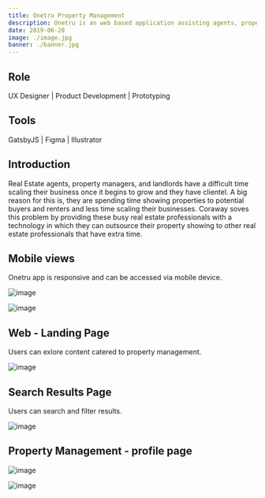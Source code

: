 ```yaml
---
title: Onetru Property Management
description: Onetru is an web based application assisting agents, property managers, and landlords outsource real estate tasks such as property showings, inspections or appraisals on-demand.
date: 2019-06-28
image: ./image.jpg
banner: ./banner.jpg
---
```


## Role

UX Designer   |   Product Development   |   Prototyping




## Tools

GatsbyJS   |   Figma   |   Illustrator 




## Introduction

Real Estate agents, property managers, and landlords have a difficult time scaling their business once it begins to grow and they have clientel. A big reason for this is, they are spending time showing properties to potential buyers and renters and less time scaling their businesses. 
Coraway soves this problem by providing these busy real estate professionals with a technology in which they can outsource their property showing to other real estate professionals that have extra time. 




## Mobile views

Onetru app is responsive and can be accessed via mobile device.
<Row>
<Col>

![image](./mobile-home.png)

</Col>
<Col>

![image](./mobile-logged-in.png)

</Col>
</Row>


## Web - Landing Page

Users can exlore content catered to property management. 

<Row>

<Col>

![image](./landing.png)

</Col>
</Row>


## Search Results Page

Users can search and filter results.

<Row>
<Col>

![image](./search-results.png)

</Col>
</Row>

## Property Management - profile page

<Row>
<Col>

![image](./logged-in.png)

</Col>
<Col>

![image](./compare.png)

</Col>
</Row>